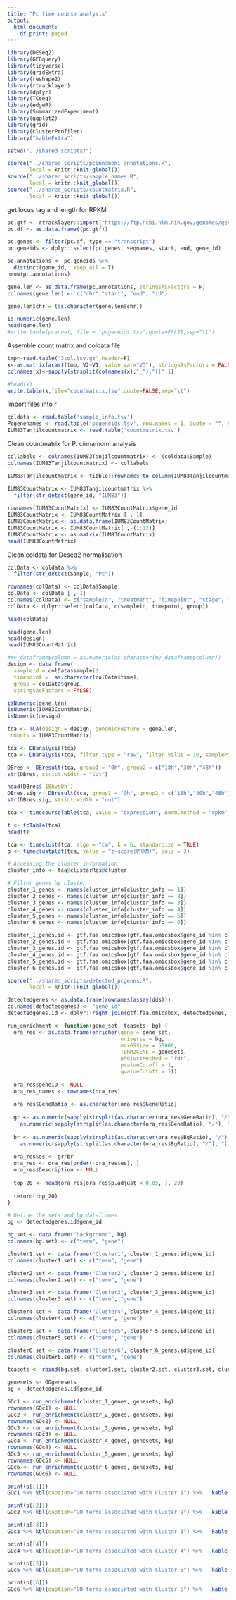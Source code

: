 ```yaml
---
title: "Pc time course analysis"
output:
  html_document:
    df_print: paged
---
```


```r

library(DESeq2)
library(GEOquery)
library(tidyverse)
library(gridExtra)
library(reshape2)
library(rtracklayer)
library(dplyr)
library(TCseq)
library(edgeR)
library(SummarizedExperiment)
library(ggplot2)
library(grid)
library(clusterProfiler)
library("kableExtra")

```

```r
setwd("../shared_scripts/")

source("../shared_scripts/pcinnamomi_annotations.R", 
       local = knitr::knit_global())
source("../shared_scripts/sample_names.R", 
       local = knitr::knit_global())
source("../shared_scripts/countmatrix.R", 
       local = knitr::knit_global())

```

get locus tag and length for RPKM 
```r
pc.gtf <- rtracklayer::import("https://ftp.ncbi.nlm.nih.gov/genomes/genbank/protozoa/Phytophthora_cinnamomi/latest_assembly_versions/GCA_018691715.1_ASM1869171v1/GCA_018691715.1_ASM1869171v1_genomic.gtf.gz")
pc.df <- as.data.frame((pc.gtf))

pc.genes <- filter(pc.df, type == "transcript")
pc.geneids <- dplyr::select(pc.genes, seqnames, start, end, gene_id)  

pc.annotations <- pc.geneids %>% 
  distinct(gene_id, .keep_all = T)
nrow(pc.annotations)

```

```r
gene.len <- as.data.frame(pc.annotations, stringsAsFactors = F)
colnames(gene.len) <- c("chr","start", "end", "id")

gene.len$chr = (as.character(gene.len$chr)) 

is.numeric(gene.len)
head(gene.len)
#write.table(pcannot, file = "pcgeneids.tsv",quote=FALSE,sep="\t")
```

Assemble count matrix and coldata file

```r
tmp<-read.table("3col.tsv.gz",header=F)
x<-as.matrix(acast(tmp, V2~V1, value.var="V3"), stringsAsFactors = FALSE)
colnames(x)<-sapply(strsplit(colnames(x),"_"),"[[",1)

#head(x)
write.table(x,file="countmatrix.tsv",quote=FALSE,sep="\t")
```

Import files into r

```r
coldata <- read.table('sample_info.tsv')
Pcgenenames <- read.table('pcgeneids.tsv', row.names = 1, quote = "", sep='\t', fill = TRUE, header = TRUE)
IUM83Tanjilcountmatrix <- read.table('countmatrix.tsv') 
```

Clean countmatrix for P. cinnamomi analysis

```r

collabels <- colnames(IUM83Tanjilcountmatrix) <- (coldata$Sample)
colnames(IUM83Tanjilcountmatrix) <- collabels

IUM83Tanjilcountmatrix <- tibble::rownames_to_column(IUM83Tanjilcountmatrix, "gene_id")

IUM83CountMatrix <- IUM83Tanjilcountmatrix %>% 
  filter(str_detect(gene_id, "IUM83")) 
  
rownames(IUM83CountMatrix) <- IUM83CountMatrix$gene_id
IUM83CountMatrix <- IUM83CountMatrix [ ,-1]
IUM83CountMatrix <- as.data.frame(IUM83CountMatrix)
IUM83CountMatrix <- IUM83CountMatrix[ ,-(1:12)]
IUM83CountMatrix <- as.matrix(IUM83CountMatrix)
head(IUM83CountMatrix)

```

Clean coldata for Deseq2 normalisation

```r
colData <- coldata %>% 
  filter(str_detect(Sample, "Pc"))

rownames(colData) <- colData$Sample
colData <- colData [ ,-1] 
colnames(colData) <- c("sampleid", "treatment", "timepoint", "stage", "group")
colData <- dplyr::select(colData, c(sampleid, timepoint, group))  

head(colData)
```

```r
head(gene.len)
head(design)
head(IUM83CountMatrix)

#my_dataframe$column = as.numeric(as.character(my_dataframe$column)) 
design <- data.frame(
  sampleid = colData$sampleid,
  timepoint =  as.character(colData$time),
  group = colData$group,
  stringsAsFactors = FALSE)

isNumeric(gene.len)
isNumeric(IUM83CountMatrix)
isNumeric(design)

tca <- TCA(design = design, genomicFeature = gene.len,
 counts = IUM83CountMatrix)

```

```r
tca <- DBanalysis(tca)
tca <- DBanalysis(tca, filter.type = "raw", filter.value = 10, samplePassfilter = 3)

DBres <- DBresult(tca, group1 = "0h", group2 = c("18h","30h","48h"))
str(DBres, strict.width = "cut")
```

```r
head(DBres$`18hvs0h`)
DBres.sig <- DBresult(tca, group1 = "0h", group2 = c("18h","30h","48h"), top.sig = TRUE)
str(DBres.sig, strict.width = "cut")
```

```r
tca <- timecourseTable(tca, value = "expression", norm.method = "rpkm", filter = TRUE)

t <- tcTable(tca)
head(t)

```

```r
tca <- timeclust(tca, algo = "cm", k = 6, standardize = TRUE)
p <- timeclustplot(tca, value = "z-score(PRKM)", cols = 3)
```

```r

# Accessing the cluster information
cluster_info <- tca@clusterRes@cluster

# Filter genes by cluster
cluster_1_genes <- names(cluster_info[cluster_info == 1])
cluster_2_genes <- names(cluster_info[cluster_info == 2])
cluster_3_genes <- names(cluster_info[cluster_info == 3])
cluster_4_genes <- names(cluster_info[cluster_info == 4])
cluster_5_genes <- names(cluster_info[cluster_info == 5])
cluster_6_genes <- names(cluster_info[cluster_info == 6])

```

```r
cluster_1_genes.id <- gtf.faa.omicsbox[gtf.faa.omicsbox$gene_id %in% cluster_1_genes, ]
cluster_2_genes.id <- gtf.faa.omicsbox[gtf.faa.omicsbox$gene_id %in% cluster_2_genes, ]
cluster_3_genes.id <- gtf.faa.omicsbox[gtf.faa.omicsbox$gene_id %in% cluster_3_genes, ]
cluster_4_genes.id <- gtf.faa.omicsbox[gtf.faa.omicsbox$gene_id %in% cluster_4_genes, ]
cluster_5_genes.id <- gtf.faa.omicsbox[gtf.faa.omicsbox$gene_id %in% cluster_5_genes, ]
cluster_6_genes.id <- gtf.faa.omicsbox[gtf.faa.omicsbox$gene_id %in% cluster_6_genes, ]
```

```r
source("../shared_scripts/detected_pcgenes.R", 
       local = knitr::knit_global())

detectedgenes <- as.data.frame(rownames(assay(dds)))
colnames(detectedgenes) <- "gene_id"
detectedgenes.id <- dplyr::right_join(gtf.faa.omicsbox, detectedgenes, by = 'gene_id')
```

```r
run_enrichment <- function(gene_set, tcasets, bg) {
  ora_res <- as.data.frame(enricher(gene = gene_set,
                                    universe = bg,
                                    maxGSSize = 50000,
                                    TERM2GENE = genesets,
                                    pAdjustMethod = "fdr",
                                    pvalueCutoff = 1,
                                    qvalueCutoff = 1))
  
  ora_res$geneID <- NULL
  ora_res_names <- rownames(ora_res)
  
  ora_res$GeneRatio <- as.character(ora_res$GeneRatio)
  
  gr <- as.numeric(sapply(strsplit(as.character(ora_res$GeneRatio), "/"), "[[", 1)) /
    as.numeric(sapply(strsplit(as.character(ora_res$GeneRatio), "/"), "[[", 2))
  
  br <- as.numeric(sapply(strsplit(as.character(ora_res$BgRatio), "/"), "[[", 1)) /
    as.numeric(sapply(strsplit(as.character(ora_res$BgRatio), "/"), "[[", 2))
  
  ora_res$es <- gr/br
  ora_res <- ora_res[order(-ora_res$es), ]
  ora_res$Description <- NULL
  
  top_20 <- head(ora_res[ora_res$p.adjust < 0.05, ], 20)
  
  return(top_20)
}

# Define the sets and bg dataframes
bg <- detectedgenes.id$gene_id

bg.set <- data.frame("background", bg)
colnames(bg.set) <- c("term", "gene")

cluster1.set <- data.frame("Cluster1", cluster_1_genes.id$gene_id)
colnames(cluster1.set) <- c("term", "gene")

cluster2.set <- data.frame("Cluster2", cluster_2_genes.id$gene_id)
colnames(cluster2.set) <- c("term", "gene")

cluster3.set <- data.frame("Cluster3", cluster_3_genes.id$gene_id)
colnames(cluster3.set) <- c("term", "gene")

cluster4.set <- data.frame("Cluster4", cluster_4_genes.id$gene_id)
colnames(cluster4.set) <- c("term", "gene")

cluster5.set <- data.frame("Cluster5", cluster_5_genes.id$gene_id)
colnames(cluster5.set) <- c("term", "gene")

cluster6.set <- data.frame("Cluster6", cluster_6_genes.id$gene_id)
colnames(cluster6.set) <- c("term", "gene")

tcasets <- rbind(bg.set, cluster1.set, cluster2.set, cluster3.set, cluster4.set, cluster6.set, cluster6.set)

genesets <- GOgenesets
bg <- detectedgenes.id$gene_id

GOc1 <- run_enrichment(cluster_1_genes, genesets, bg) 
rownames(GOc1) <- NULL
GOc2 <- run_enrichment(cluster_2_genes, genesets, bg)
rownames(GOc2) <- NULL
GOc3 <- run_enrichment(cluster_3_genes, genesets, bg)
rownames(GOc3) <- NULL
GOc4 <- run_enrichment(cluster_4_genes, genesets, bg)
rownames(GOc4) <- NULL
GOc5 <- run_enrichment(cluster_5_genes, genesets, bg)
rownames(GOc5) <- NULL
GOc6 <- run_enrichment(cluster_6_genes, genesets, bg)
rownames(GOc6) <- NULL

```

```r
print(p[[1]])
GOc1 %>% kbl(caption="GO terms associated with Cluster 1") %>%   kable_paper("hover", full_width = F)
```


```r
print(p[[2]])
GOc2 %>% kbl(caption="GO terms associated with Cluster 2") %>%   kable_paper("hover", full_width = F)
```


```r
print(p[[3]])
GOc3 %>% kbl(caption="GO terms associated with Cluster 3") %>%   kable_paper("hover", full_width = F)
```


```r
print(p[[4]])
GOc4 %>% kbl(caption="GO terms associated with Cluster 4") %>%   kable_paper("hover", full_width = F)
```


```r
print(p[[5]])
GOc5 %>% kbl(caption="GO terms associated with Cluster 5") %>%   kable_paper("hover", full_width = F)
```


```r
print(p[[6]])
GOc6 %>% kbl(caption="GO terms associated with Cluster 6") %>%   kable_paper("hover", full_width = F)
```

